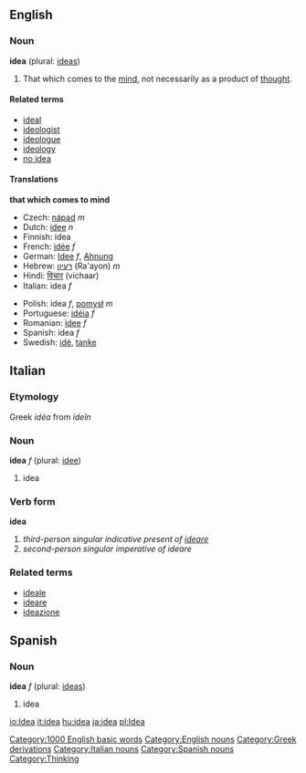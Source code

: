 ==English==

===Noun===
'''idea''' (plural: [[ideas]])

#That which comes to the [[mind]], not necessarily as a product of [[thought]].

====Related terms====
*[[ideal]]<!-- ? -->
*[[ideologist]]
*[[ideologue]]
*[[ideology]]
*[[no idea]]

====Translations====
<!--DefA-->'''that which comes to mind'''
{{top}}
<!--languages from A to I go here-->
*Czech: [[nápad]] ''m''
*Dutch: [[idee]] ''n''
*Finnish: idea
*French: [[idée]] ''f''
*German: [[Idee]] ''f'', [[Ahnung]]
*Hebrew: [[רעיון]] (Ra'ayon) ''m''
*Hindi: [[विचार]] (vichaar)
*Italian: idea ''f''
{{mid}}
<!--languages from J to Z go here-->
*Polish: idea ''f'', [[pomysł]] ''m''
*Portuguese: [[idéia]] ''f''
*Romanian: [[idee]] ''f''
*Spanish: idea ''f''
*Swedish: [[idé]], [[tanke]]
{{bottom}}

==Italian==

===Etymology===
Greek ''idéa'' from ''ideîn''

===Noun===
'''idea''' ''f'' (plural: [[idee]])

# idea

===Verb form===
'''idea'''

# ''third-person singular indicative present of [[ideare]]''
# ''second-person singular imperative of ideare''

===Related terms===
*[[ideale]]
*[[ideare]]
*[[ideazione]]

==Spanish==

===Noun===
'''idea''' ''f'' (plural: [[ideas]])

# idea

[[Category:1000 English basic words]]
[[Category:English nouns]]
[[Category:Greek derivations]]
[[Category:Italian nouns]]
[[Category:Spanish nouns]]
[[Category:Thinking]]

[[io:Idea]]
[[it:idea]]
[[hu:idea]]
[[ja:idea]]
[[pl:Idea]]